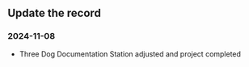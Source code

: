 ## Update the record

### 2024-11-08

- Three Dog Documentation Station adjusted and project completed
